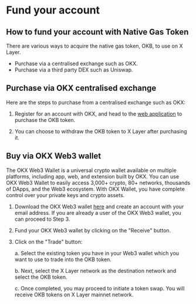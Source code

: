 # Fund your account

## How to fund your account with Native Gas Token
There are various ways to acquire the native gas token, OKB, to use on X Layer.

- Purchase via a centralised exchange such as OKX.
- Purchase via a third party DEX such as Uniswap.

## Purchase via OKX centralised exchange

Here are the steps to purchase from a centralised exchange such as OKX:

1. Register for an account with OKX, and head to the [web application](https://www.okx.com/buy-okb "web application") to purchase the OKB token.

2. You can choose to withdraw the OKB token to X Layer after purchasing it.

## Buy via OKX Web3 wallet

<Tip title="What is the OKX Web3 wallet?">
The OKX Web3 Wallet is a universal crypto wallet available on multiple platforms, including app, web, and extension built by OKX. You can use OKX Web3 Wallet to easily access 3,000+ crypto, 80+ networks, thousands of DApps, and the Web3 ecosystem. With OKX Wallet, you have complete control over your private keys and crypto assets.
</Tip>

1. Download the OKX Web3 wallet [here](https://chromewebstore.google.com/detail/mcohilncbfahbmgdjkbpemcciiolgcge?hl=en "web3 wallet extension") and create an account with your email address. If you are already a user of the OKX Web3 wallet, you can proceed to Step 3.

2. Fund your OKX Web3 wallet by clicking on the "Receive" button.

3. Click on the "Trade" button:

    a. Select the existing token you have in your Web3 wallet which you want to use to trade into the OKB token.

    b. Next, select the X Layer network as the destination network and select the OKB token.

    c. Once completed, you may proceed to initiate a token swap. You will receive OKB tokens on X Layer mainnet network.
